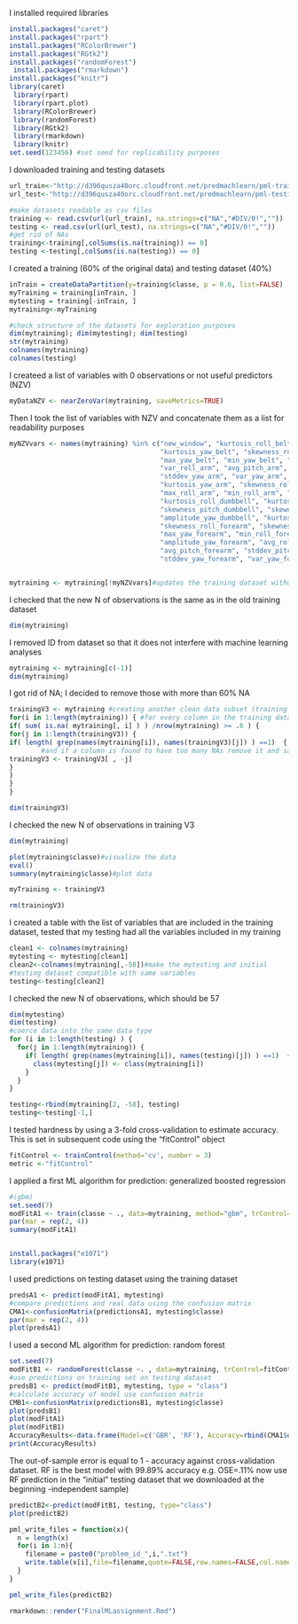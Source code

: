 I installed  required libraries

```{r}
install.packages("caret")
install.packages("rpart")
install.packages("RColorBrewer")
install.packages("RGtk2")
install.packages("randomForest")
 install.packages("rmarkdown")
install.packages("knitr")
library(caret)
 library(rpart)
 library(rpart.plot)
 library(RColorBrewer)
 library(randomForest)
 library(RGtk2)
 library(rmarkdown)
 library(knitr)
set.seed(123456) #set seed for replicability purposes

```

I downloaded training and testing datasets

```{r}
url_train<-"http://d396qusza40orc.cloudfront.net/predmachlearn/pml-training.csv"
url_test<-"http://d396qusza40orc.cloudfront.net/predmachlearn/pml-testing.csv"

#make datasets readable as csv files
training <- read.csv(url(url_train), na.strings=c("NA","#DIV/0!",""))
testing <- read.csv(url(url_test), na.strings=c("NA","#DIV/0!",""))
#get rid of NAs
training<-training[,colSums(is.na(training)) == 0]
testing <-testing[,colSums(is.na(testing)) == 0]
```

I created a training (60% of the original data) and testing dataset (40%)

```{r}
inTrain = createDataPartition(y=training$classe, p = 0.6, list=FALSE)
myTraining = training[inTrain, ]
mytesting = training[-inTrain, ]
mytraining<-myTraining

#check structure of the datasets for exploration purposes
dim(mytraining); dim(mytesting); dim(testing)
str(mytraining)
colnames(mytraining)
colnames(testing)

```

I createed a list of variables with 0 observations or not useful predictors (NZV)

```{r}

myDataNZV <- nearZeroVar(mytraining, saveMetrics=TRUE)

```

Then I took the list of variables with NZV and concatenate them as a list for readability purposes

```{r}
myNZVvars <- names(mytraining) %in% c("new_window", "kurtosis_roll_belt", "kurtosis_picth_belt",
                                      "kurtosis_yaw_belt", "skewness_roll_belt", "skewness_roll_belt.1", "skewness_yaw_belt",
                                      "max_yaw_belt", "min_yaw_belt", "amplitude_yaw_belt", "avg_roll_arm", "stddev_roll_arm",
                                      "var_roll_arm", "avg_pitch_arm", "stddev_pitch_arm", "var_pitch_arm", "avg_yaw_arm",
                                      "stddev_yaw_arm", "var_yaw_arm", "kurtosis_roll_arm", "kurtosis_picth_arm",
                                      "kurtosis_yaw_arm", "skewness_roll_arm", "skewness_pitch_arm", "skewness_yaw_arm",
                                      "max_roll_arm", "min_roll_arm", "min_pitch_arm", "amplitude_roll_arm", "amplitude_pitch_arm",
                                      "kurtosis_roll_dumbbell", "kurtosis_picth_dumbbell", "kurtosis_yaw_dumbbell", "skewness_roll_dumbbell",
                                      "skewness_pitch_dumbbell", "skewness_yaw_dumbbell", "max_yaw_dumbbell", "min_yaw_dumbbell",
                                      "amplitude_yaw_dumbbell", "kurtosis_roll_forearm", "kurtosis_picth_forearm", "kurtosis_yaw_forearm",
                                      "skewness_roll_forearm", "skewness_pitch_forearm", "skewness_yaw_forearm", "max_roll_forearm",
                                      "max_yaw_forearm", "min_roll_forearm", "min_yaw_forearm", "amplitude_roll_forearm",
                                      "amplitude_yaw_forearm", "avg_roll_forearm", "stddev_roll_forearm", "var_roll_forearm",
                                      "avg_pitch_forearm", "stddev_pitch_forearm", "var_pitch_forearm", "avg_yaw_forearm",
                                      "stddev_yaw_forearm", "var_yaw_forearm")


mytraining <- mytraining[!myNZVvars]#updates the training dataset without NZV variables
```

I checked that the new N of observations is the same as in the old training dataset

```{r}
dim(mytraining)
```

I removed ID from dataset so that it does not interfere with machine learning analyses

```{r}
mytraining <- mytraining[c(-1)]
dim(mytraining)
```

I got rid of NA; I decided to remove those with more than 60% NA

```{r}
trainingV3 <- mytraining #creating another clean data subset (training V3) with less than 60% NA
for(i in 1:length(mytraining)) { #for every column in the training dataset, if NAs>60%  get rid of it
if( sum( is.na( mytraining[, i] ) ) /nrow(mytraining) >= .6 ) {
for(j in 1:length(trainingV3)) {
if( length( grep(names(mytraining[i]), names(trainingV3)[j]) ) ==1)  { # compare training and training V3
        #and if a column is found to have too many NAs remove it and save it all in training V3
trainingV3 <- trainingV3[ , -j]
}
}
}
}

dim(trainingV3)
```

I checked the  new N of observations in training V3

```{r}
dim(mytraining)
```
```{r}
plot(mytraining$classe)#visualize the data
eval()
summary(mytraining$classe)#plot data

myTraining <- trainingV3

rm(trainingV3)
```
I created a table with the list of variables that are included in the training dataset, tested that my testing had all the variables included in my training

```{r}
clean1 <- colnames(mytraining)
mytesting <- mytesting[clean1]
clean2<-colnames(mytraining[,-58])#make the mytesting and initial
#testing dataset compatible with same variables
testing<-testing[clean2]

```

I checked the new N of observations, which should be 57

```{r}
dim(mytesting)
dim(testing)
#coerce data into the same data type
for (i in 1:length(testing) ) {
  for(j in 1:length(mytraining)) {
    if( length( grep(names(mytraining[i]), names(testing)[j]) ) ==1)  {
      class(mytesting[j]) <- class(mytraining[i])
    }
  }
}

testing<-rbind(mytraining[2, -58], testing)
testing<-testing[-1,]
```

I tested hardness by using a 3-fold cross-validation to estimate accuracy. This is set in subsequent code using the "fitControl" object

```{r}

fitControl <- trainControl(method='cv', number = 3)
metric <-"fitControl"
```

I applied a first ML algorithm for prediction: generalized boosted regression

```{r}
#(gbm)
set.seed(7)
modFitA1 <- train(classe ~ ., data=mytraining, method="gbm", trControl=fitControl)
par(mar = rep(2, 4))
summary(modFitA1)


install.packages("e1071")
library(e1071)
```

I used predictions on testing dataset using  the training dataset

```{r}
predsA1 <- predict(modFitA1, mytesting)
#compare predictions and real data using the confusion matrix
CMA1<-confusionMatrix(predictionsA1, mytesting$classe)
par(mar = rep(2, 4))
plot(predsA1)

```

I used a second ML algorithm for prediction: random forest

```{r}
set.seed(7)
modFitB1 <- randomForest(classe ~. , data=mytraining, trControl=fitControl)
#use predictions on training set on testing dataset
predsB1 <- predict(modFitB1, mytesting, type = "class")
#calculate accuracy of model use confusion matrix
CMB1<-confusionMatrix(predictionsB1, mytesting$classe)
plot(predsB1)
plot(modFitA1)
plot(modFitB1)
AccuracyResults<-data.frame(Model=c('GBR', 'RF'), Accuracy=rbind(CMA1$overall[1], CMB1$overall[1]))
print(AccuracyResults)
```

The out-of-sample error is equal to 1 - accuracy against cross-validation dataset. RF is the best model with 99.89% accuracy e.g. OSE=.11% now use RF prediction in the "initial" testing dataset that we downloaded at the beginning -independent sample)

```{r}
predictB2<-predict(modFitB1, testing, type="class")
plot(predictB2)
```

```{r}
pml_write_files = function(x){
  n = length(x)
  for(i in 1:n){
    filename = paste0("problem_id_",i,".txt")
    write.table(x[i],file=filename,quote=FALSE,row.names=FALSE,col.names=FALSE)
  }
}

pml_write_files(predictB2)

rmarkdown::render("FinalMLassignment.Rmd")

```




